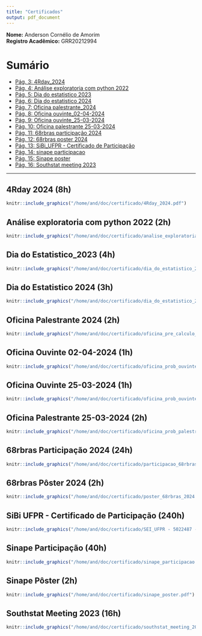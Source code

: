 ```yaml
---
title: "Certificados"
output: pdf_document
---
```



**Nome:** Anderson Cornélio de Amorim  
**Registro Acadêmico:** GRR20212994  

\newpage

# Sumário


- [Pág. 3: 4Rday_2024](4rday_2024)
- [Pág. 4: Análise exploratoria com python 2022](#analise_exploratoria_com_python_2022)
- [Pág. 5: Dia do estatistico 2023](#dia_do_estatistico_2023)
- [Pág. 6: Dia do estatistico 2024](#dia_do_estatistico_2024)
- [Pág. 7: Oficina palestrante_2024](#oficina_pre_calculo_palestrante_2024)
- [Pág. 8: Oficina ouvinte_02-04-2024](#oficina_prob_ouvinte_02-04-2024)
- [Pág. 9: Oficina ouvinte_25-03-2024](#oficina_prob_ouvinte_25-03-2024)
- [Pág. 10: Oficina palestrante 25-03-2024](#oficina_prob_palestrante_25-03-2024)
- [Pág. 11: 68rbras participação 2024](#participacao_68rbras_2024)
- [Pág. 12: 68rbras poster 2024](#poster_68rbras_2024)
- [Pág. 13: SiBi_UFPR - Certificado de Participação](#sei_ufpr---5022487---sibi_-bolsa-sibi_ufpr---certificado-de-participação)
- [Pág. 14: sinape participacao](#sinape_participacao)
- [Pág. 15: Sinape poster](#sinape_poster)
- [Pág. 16: Southstat meeting 2023](#southstat_meeting_2023)

---
\newpage

## 4Rday 2024 (8h)

```r
knitr::include_graphics("/home/and/doc/certificado/4Rday_2024.pdf")
```

## Análise exploratoria com python 2022 (2h)

```r
knitr::include_graphics("/home/and/doc/certificado/analise_exploratoria_com_python_2022.pdf")
```

## Dia do Estatistico_2023 (4h)

```r
knitr::include_graphics("/home/and/doc/certificado/dia_do_estatistico_2023.pdf")
```

## Dia do Estatistico 2024 (3h)

```r
knitr::include_graphics("/home/and/doc/certificado/dia_do_estatistico_2024.pdf")
```

## Oficina Palestrante 2024 (2h)

```r
knitr::include_graphics("/home/and/doc/certificado/oficina_pre_calculo_palestrante_2024.pdf")
```

## Oficina Ouvinte 02-04-2024 (1h)

```r
knitr::include_graphics("/home/and/doc/certificado/oficina_prob_ouvinte_02-04-2024.pdf")
```

## Oficina Ouvinte 25-03-2024 (1h)

```r
knitr::include_graphics("/home/and/doc/certificado/oficina_prob_ouvinte_25-03-2024.pdf")
```

## Oficina Palestrante 25-03-2024 (2h)

```r
knitr::include_graphics("/home/and/doc/certificado/oficina_prob_palestrante_25-03-2024.pdf")
```

## 68rbras Participação 2024 (24h)

```r
knitr::include_graphics("/home/and/doc/certificado/participacao_68rbras_2024.pdf")
```

## 68rbras Pôster 2024 (2h)

```r
knitr::include_graphics("/home/and/doc/certificado/poster_68rbras_2024.pdf")
```

## SiBi UFPR - Certificado de Participação (240h)

```r
knitr::include_graphics("/home/and/doc/certificado/SEI_UFPR - 5022487 - SIBI_ Bolsa SiBi_UFPR - Certificado de Participação.pdf")
```

## Sinape Participação (40h)

```r
knitr::include_graphics("/home/and/doc/certificado/sinape_participacao.pdf")
```

## Sinape Pôster (2h)

```r
knitr::include_graphics("/home/and/doc/certificado/sinape_poster.pdf")
```

## Southstat Meeting 2023 (16h)

```r
knitr::include_graphics("/home/and/doc/certificado/southstat_meeting_2023.pdf")
```


